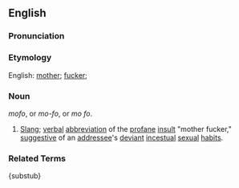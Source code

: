 ==English==

===Pronunciation===
{{substub}}

===Etymology===
English: [[mother]]; [[fuck]]er;

===Noun===
''mofo'', or ''mo-fo'', or ''mo fo''.

# [[Slang]]; [[verbal]] [[abbreviate|abbreviation]] of the [[profanity|profane]] [[insult]] "mother fucker," [[suggestion|suggestive]] of an [[addressee]]'s [[deviance|deviant]] [[incest]]ual [[sex]]ual [[habit]]s.

===Related Terms===
{substub}